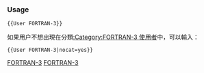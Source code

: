 {{Userbox-level
| level = 3a
| id = [[Fortran|FORTRAN]]
| info = 這位用戶能'''[[:Category:FORTRAN-3 使用者|熟練地]]'''使用'''[[:Category:FORTRAN 使用者|FORTRAN]]'''。
| usercategory = FORTRAN-3 使用者
| nocat = {{{nocat|}}}
}}<noinclude>[[Category:程式用戶框模板|FORTRAN-3]]

{{brClear}}
=== Usage ===

<tt><nowiki>{{User FORTRAN-3}}</nowiki></tt>

如果用户不想出現在分類[[:Category:FORTRAN-3 使用者]]中，可以輸入：

<tt><nowiki>{{User FORTRAN-3|nocat=yes}}</nowiki></tt>

[[Category:程式用戶框模板|FORTRAN-3]]
</noinclude>